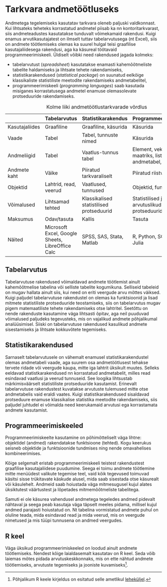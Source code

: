 # Tarkvara andmetöötluseks {#sec-tarkvara}

Andmetega tegelemiseks kasutatav tarkvara oleneb paljuski valdkonnast. Kui lihtsateks teheteks korrastatud andmetel piisab ka nn kontoritarkvarast, siis andmeteadustes kasutatakse tunduvalt võimekamaid rakendusi. Kuigi enamus arvutikasutajatest on ilmselt tuttav tabelarvutusega (nt Excel), siis on andmete töötlemiseks olemas ka suurel hulgal teisi graafilise kasutajaliidesega rakendusi, aga ka käsureal töötavaid programmeerimiskeeli. Üldiselt võibki need rakendused jagada kolmeks:

- tabelarvutust (*spreadsheet*) kasutatakse enamasti kahemõõtmeliste tabelite haldamiseks ja lihtsate tehete rakendamiseks, 
- statistikarakendused (*statistical package*) on suunatud eelkõige klassikaliste statistiliste meetodite rakendamiseks andmetabelitel, 
- programmeerimiskeeli (*programming languages*) saab kasutada misiganes korrastatusega andmetel enamuse olemasolevate protseduuride rakendamiseks.

|               | Tabelarvutus                                     | Statistikarakendus   | Programmeerimiskeel             |
|---------------|-------------------------------------------------|------------------------|-----------------------------------|
| Kasutajaliides     | Graafiline                                             | Graafiline, käsurida               | Käsurida                               |
| Vaade          | Tabel                                           | Tabel, tunnuste nimed    | Käsurida                      |
| Andmeliigid    | Tabel                                           | Vaatlus-tunnus tabel | Element, vektor, maatriks, list, andmetabel, ... |
| Andmete kaht | Väike | Piiratud tarkvaraliselt |Piiratud riistvaraliselt|
| Objektid       | Lahtrid, read, veerud                            | Vaatlused, tunnused    | Objektid, funktsioonid                |
| Võimalused | Lihtsamad tehted | Klassikalised statistilised protseduurid    | Statistilised ja arvutuslikud protseduurid  |
| Maksumus          | Odav/tasuta                                     | Kallis                 | Tasuta                            |
| Näited  | Microsoft Excel, Google Sheets, LibreOffice Calc | SPSS, SAS, Stata, Matlab | R, Python, SQL, Java, Julia  |

: Kolme liiki andmetöötlustarkvarade võrdlus

<!-- 
Statistical software 
-->

## Tabelarvutus

Tabelarvutuse rakendused võimaldavad andmete töötlemist ainult kahemõõtmelise tabelina või selliste tabelite kogumikuna. Selliseid tabeleid on mugav hallata ainult siis, kui need on eriti veergude arvu mõttes väiksed. Kuigi paljudel tabelarvutuse rakendustel on olemas ka funktsioonid ja lisad mitmete statistiliste protseduuride teostamiseks, siis on tabelarvutus mugav pigem matemaatiliste tehete rakendamiseks otse lahtritel. Seetõttu on nende rakenduste kasutamine väga lihtsasti õpitav, aga neil puuduvad võimalused paljudeks tegevusteks, mis on vajalikud andmete põhjalikumal analüüsimisel. Siiski on tabelarvutuse rakendused kasulikud andmete sisestamiseks ja lihtsate kokkuvõtete tegemiseks. 

## Statistikarakendused

Sarnaselt tabelarvutusele on vähemalt enamusel statistikarakendustel olemas andmetabeli vaade, aga suurem osa andmetöötlusest tehakse tervete ridade või veergude kaupa, mitte iga lahtrit üksikult muutes. Selleks eeldavad statistkarakendused nn korrastatud andmetabelit, milles read esindavad vaatlusi ja veerud tunnuseid. See loogika lihtsustab märkimisväärselt statistiliste protseduuride kasutamist. Erinevalt tabelarvutuse rakendustest kuvatakse arvutuste tulemused mitte otse andmetabelis vaid eraldi vaates. Kuigi statistikarakendused sisaldavad protseduure enamuse klassikalise statistika meetodite rakendamiseks, siis paljudel juhtudel ei võimalda need keerukamaid arvutusi ega korrastamata andmete kasutamist.

## Programmeerimiskeeled

Programmeerimiskeelte kasutamine on põhimõtteliselt väga lihtne: objektidel (andmed) rakendatakse funktsioone (tehted). Kogu keerukus seisneb objektide ja funktsioonide tundmises ning nende omavahelises kombineerimises.

Kõige selgemalt eristab programmeerimiskeeli teistest rakendustest graafilise kasutajaliidese puudumine. Seega ei toimu andmete töötlemine mitte menüüdest valikute tegemise teel, vaid kõik tegevused toimuvad käsitsi sisse trükitavate käskude alusel, mida saab sisestada otse käsurealt või käsulehelt. Andmeid saab hoiustada väga mitmesugusel kujul alates üksiktutest väärtustest ja lõpetades mitmemõõtmeliste tabelitega. 

Samuti ei ole käsurea vahendusel andmetega tegeledes andmed pidevalt nähtaval ja seega peab kasutaja väga täpselt meeles pidama, millisel kujul andmed parajasti hoiustatud on. Nt tabelina vormistatud andmete puhul on oluline teada, mida esindavad read ja mida veerud, mis on veergude nimetused ja mis tüüpi tunnusena on andmed veergudes. 

## R keel

Väga üksikud programmeerimiskeeled on loodud ainult andmete töötlemiseks. Nendest kõige laialdasemalt kasutatav on R keel. Seda võib laiemas mõtes pidada arvutuskeskkonnaks, mis on ette nähtud andmete töötlemiseks, arvutuste tegemiseks ja jooniste kuvamiseks^[Põhjalikum R keele kirjeldus on esitatud selle ametlikul [leheküljel](https://www.r-project.org/about.html).]. 